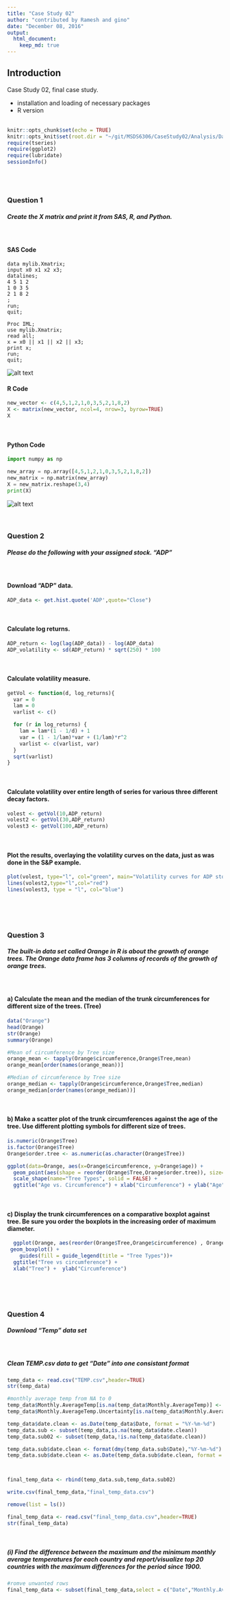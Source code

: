 ```yaml
---
title: "Case Study 02"
author: "contributed by Ramesh and gino"
date: "December 08, 2016"
output: 
  html_document:
    keep_md: true
---
```

## Introduction

Case Study 02, final case study.    

* installation and loading of necessary packages              
* R version        
<br>

```r
knitr::opts_chunk$set(echo = TRUE)
knitr::opts_knit$set(root.dir = "~/git/MSDS6306/CaseStudy02/Analysis/Data")
require(tseries)
require(ggplot2)
require(lubridate)
sessionInfo()
```

<br>
<br>

### Question 1                                                        
##### Create the X matrix and print it from SAS, R, and Python.                            
<br>

#### SAS Code


```sas
data mylib.Xmatrix;
input x0 x1 x2 x3;
datalines;
4 5 1 2
1 0 3 5
2 1 8 2
;
run;
quit;

Proc IML;
use mylib.Xmatrix;
read all;
x = x0 || x1 || x2 || x3;
print x;
run;
quit;
```          
![alt text](https://github.com/gjv9491/MSDS6306/blob/casestudy02/CaseStudy02/CaseStudy02_files/figure-html/SASQ01-1.png "SAS output")
<br>

#### R Code


```r
new_vector <- c(4,5,1,2,1,0,3,5,2,1,8,2)
X <- matrix(new_vector, ncol=4, nrow=3, byrow=TRUE)
X
```                                 
<br>

#### Python Code


```python
import numpy as np

new_array = np.array([4,5,1,2,1,0,3,5,2,1,8,2])
new_matrix = np.matrix(new_array)
X = new_matrix.reshape(3,4)
print(X)
```                                     
![alt text](https://github.com/gjv9491/MSDS6306/blob/casestudy02/CaseStudy02/CaseStudy02_files/figure-html/PYTHONQ01-1.png "Python output")
<br>                  
<br>                

### Question 2                                                        
##### Please do the following with your assigned stock. "ADP" 
<br>

#### Download "ADP" data.
```r
ADP_data <- get.hist.quote('ADP',quote="Close")
``` 
<br>

#### Calculate log returns.                        
```r
ADP_return <- log(lag(ADP_data)) - log(ADP_data)
ADP_volatility <- sd(ADP_return) * sqrt(250) * 100
``` 
<br>

#### Calculate volatility measure.
```r
getVol <- function(d, log_returns){
  var = 0
  lam = 0
  varlist <- c()

  for (r in log_returns) {
    lam = lam*(1 - 1/d) + 1
    var = (1 - 1/lam)*var + (1/lam)*r^2
    varlist <- c(varlist, var)
  }
  sqrt(varlist)
}
``` 
<br>

#### Calculate volatility over entire length of series for various three different decay factors.
```r
volest <- getVol(10,ADP_return)
volest2 <- getVol(30,ADP_return)
volest3 <- getVol(100,ADP_return)

```                    
<br>                

#### Plot the results, overlaying the volatility curves on the data, just as was done in the S&P example.              
```r
plot(volest, type="l", col="green", main="Volatility curves for ADP stock", ylab = "Volitality Estimate")
lines(volest2,type="l",col="red")
lines(volest3, type = "l", col="blue")
```                    
<br>  
<br>

### Question 3     
##### The built-in data set called Orange in R is about the growth of orange trees. The Orange data frame has 3 columns of records of the growth of orange trees.                      
<br>

#### a) Calculate the mean and the median of the trunk circumferences for different size of the trees. (Tree)                  
```r
data("Orange")
head(Orange)
str(Orange)
summary(Orange)

#Mean of circumference by Tree size
orange_mean <- tapply(Orange$circumference,Orange$Tree,mean)
orange_mean[order(names(orange_mean))]

#Median of circumference by Tree size
orange_median <- tapply(Orange$circumference,Orange$Tree,median)
orange_median[order(names(orange_median))]

``` 
<br>         

#### b) Make a scatter plot of the trunk circumferences against the age of the tree. Use different plotting symbols for different size of trees.                   
```r
is.numeric(Orange$Tree)
is.factor(Orange$Tree)
Orange$order.tree <- as.numeric(as.character(Orange$Tree))

ggplot(data=Orange, aes(x=Orange$circumference, y=Orange$age)) + 
  geom_point(aes(shape = reorder(Orange$Tree,Orange$order.tree)), size=4) +
  scale_shape(name="Tree Types", solid = FALSE) +
  ggtitle("Age vs. Circumference") + xlab("Circumference") + ylab("Age") 

``` 
<br>                  

#### c) Display the trunk circumferences on a comparative boxplot against tree. Be sure you order the boxplots in the increasing order of maximum diameter.            
```r
  ggplot(Orange, aes(reorder(Orange$Tree,Orange$circumference) , Orange$circumference, fill = reorder(Orange$Tree,Orange$order.tree))) +  
 geom_boxplot() +
    guides(fill = guide_legend(title = "Tree Types"))+
  ggtitle("Tree vs circumference") +
  xlab("Tree") +  ylab("Circumference")
``` 
<br>  
<br>

### Question 4     
##### Download “Temp” data set                   
<br>

##### Clean TEMP.csv data to get "Date" into one consistant format
```r
temp_data <- read.csv("TEMP.csv",header=TRUE)
str(temp_data)

#monthly average temp from NA to 0
temp_data$Monthly.AverageTemp[is.na(temp_data$Monthly.AverageTemp)] <- 0
temp_data$Monthly.AverageTemp.Uncertainty[is.na(temp_data$Monthly.AverageTemp.Uncertainty)] <- 0

temp_data$date.clean <- as.Date(temp_data$Date, format = "%Y-%m-%d")
temp_data.sub <- subset(temp_data,is.na(temp_data$date.clean))
temp_data.sub02 <- subset(temp_data,!is.na(temp_data$date.clean))

temp_data.sub$date.clean <- format(dmy(temp_data.sub$Date),"%Y-%m-%d")
temp_data.sub$date.clean <- as.Date(temp_data.sub$date.clean, format = "%Y-%m-%d")



final_temp_data <- rbind(temp_data.sub,temp_data.sub02)

write.csv(final_temp_data,"final_temp_data.csv")

remove(list = ls())

final_temp_data <- read.csv("final_temp_data.csv",header=TRUE)
str(final_temp_data)
```                     
<br>

##### (i) Find the difference between the maximum and the minimum monthly average temperatures for each country and report/visualize top 20 countries with the maximum differences for the period since 1900. 
```r
#romve unwanted rows
final_temp_data <- subset(final_temp_data,select = c("Date","Monthly.AverageTemp","Monthly.AverageTemp.Uncertainty","Country","date.clean"))
``` 
<br>
<br>

<br>


